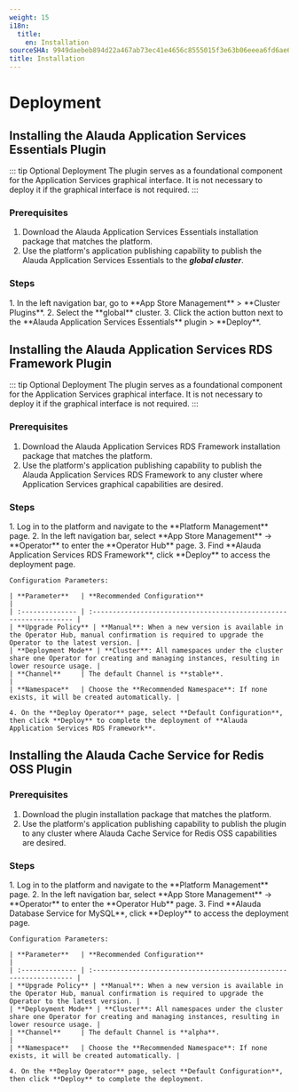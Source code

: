 ```yaml
---
weight: 15
i18n:
  title:
    en: Installation
sourceSHA: 9949daebeb894d22a467ab73ec41e4656c8555015f3e63b06eeea6fd6ae63b34
title: Installation
---
```


# Deployment

## Installing the Alauda Application Services Essentials Plugin

::: tip Optional Deployment
The plugin serves as a foundational component for the Application Services graphical interface. It is not necessary to deploy it if the graphical interface is not required.
:::

### Prerequisites

1. Download the Alauda Application Services Essentials installation package that matches the platform.
2. Use the platform's application publishing capability to publish the Alauda Application Services Essentials to the ***global cluster***.

### Steps

<Tabs>
  <Tab label="Web Console">
    1. In the left navigation bar, go to **App Store Management** > **Cluster Plugins**.
    2. Select the **global** cluster.
    3. Click the action button next to the **Alauda Application Services Essentials** plugin > **Deploy**.
  </Tab>
</Tabs>

## Installing the Alauda Application Services RDS Framework Plugin

::: tip Optional Deployment
The plugin serves as a foundational component for the Application Services graphical interface. It is not necessary to deploy it if the graphical interface is not required.
:::

### Prerequisites

1. Download the Alauda Application Services RDS Framework installation package that matches the platform.
2. Use the platform's application publishing capability to publish the Alauda Application Services RDS Framework to any cluster where Application Services graphical capabilities are desired.

### Steps

<Tabs>
  <Tab label="Web Console">
    1. Log in to the platform and navigate to the **Platform Management** page.
    2. In the left navigation bar, select **App Store Management** -> **Operator** to enter the **Operator Hub** page.
    3. Find **Alauda Application Services RDS Framework**, click **Deploy** to access the deployment page.

    Configuration Parameters:

    | **Parameter**   | **Recommended Configuration**                                       |
    | :-------------- | :----------------------------------------------------------------- |
    | **Upgrade Policy** | **Manual**: When a new version is available in the Operator Hub, manual confirmation is required to upgrade the Operator to the latest version. |
    | **Deployment Mode** | **Cluster**: All namespaces under the cluster share one Operator for creating and managing instances, resulting in lower resource usage. |
    | **Channel**     | The default Channel is **stable**.                                 |
    | **Namespace**   | Choose the **Recommended Namespace**: If none exists, it will be created automatically. |

    4. On the **Deploy Operator** page, select **Default Configuration**, then click **Deploy** to complete the deployment of **Alauda Application Services RDS Framework**.
  </Tab>
</Tabs>

## Installing the Alauda Cache Service for Redis OSS Plugin

### Prerequisites

1. Download the plugin installation package that matches the platform.
2. Use the platform's application publishing capability to publish the plugin to any cluster where Alauda Cache Service for Redis OSS capabilities are desired.

### Steps

<Tabs>
  <Tab label="Web Console">
    1. Log in to the platform and navigate to the **Platform Management** page.
    2. In the left navigation bar, select **App Store Management** -> **Operator** to enter the **Operator Hub** page.
    3. Find **Alauda Database Service for MySQL**, click **Deploy** to access the deployment page.

    Configuration Parameters:

    | **Parameter**   | **Recommended Configuration**                                       |
    | :-------------- | :----------------------------------------------------------------- |
    | **Upgrade Policy** | **Manual**: When a new version is available in the Operator Hub, manual confirmation is required to upgrade the Operator to the latest version. |
    | **Deployment Mode** | **Cluster**: All namespaces under the cluster share one Operator for creating and managing instances, resulting in lower resource usage. |
    | **Channel**     | The default Channel is **alpha**.                                  |
    | **Namespace**   | Choose the **Recommended Namespace**: If none exists, it will be created automatically. |

    4. On the **Deploy Operator** page, select **Default Configuration**, then click **Deploy** to complete the deployment.
  </Tab>
</Tabs>
